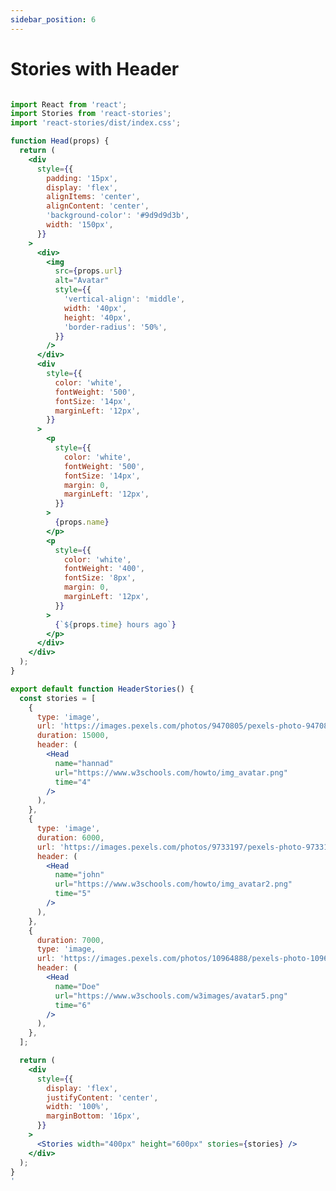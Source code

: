 ```yaml
---
sidebar_position: 6
---
```


# Stories with Header


<HeaderStories />


```jsx

import React from 'react';
import Stories from 'react-stories';
import 'react-stories/dist/index.css';

function Head(props) {
  return (
    <div
      style={{
        padding: '15px',
        display: 'flex',
        alignItems: 'center',
        alignContent: 'center',
        'background-color': '#9d9d9d3b',
        width: '150px',
      }}
    >
      <div>
        <img
          src={props.url}
          alt="Avatar"
          style={{
            'vertical-align': 'middle',
            width: '40px',
            height: '40px',
            'border-radius': '50%',
          }}
        />
      </div>
      <div
        style={{
          color: 'white',
          fontWeight: '500',
          fontSize: '14px',
          marginLeft: '12px',
        }}
      >
        <p
          style={{
            color: 'white',
            fontWeight: '500',
            fontSize: '14px',
            margin: 0,
            marginLeft: '12px',
          }}
        >
          {props.name}
        </p>
        <p
          style={{
            color: 'white',
            fontWeight: '400',
            fontSize: '8px',
            margin: 0,
            marginLeft: '12px',
          }}
        >
          {`${props.time} hours ago`}
        </p>
      </div>
    </div>
  );
}

export default function HeaderStories() {
  const stories = [
    {
      type: 'image',
      url: 'https://images.pexels.com/photos/9470805/pexels-photo-9470805.jpeg?w=300',
      duration: 15000,
      header: (
        <Head
          name="hannad"
          url="https://www.w3schools.com/howto/img_avatar.png"
          time="4"
        />
      ),
    },
    {
      type: 'image',
      duration: 6000,
      url: 'https://images.pexels.com/photos/9733197/pexels-photo-9733197.jpeg?w=300',
      header: (
        <Head
          name="john"
          url="https://www.w3schools.com/howto/img_avatar2.png"
          time="5"
        />
      ),
    },
    {
      duration: 7000,
      type: 'image,
      url: 'https://images.pexels.com/photos/10964888/pexels-photo-10964888.jpeg?w=300',
      header: (
        <Head
          name="Doe"
          url="https://www.w3schools.com/w3images/avatar5.png"
          time="6"
        />
      ),
    },
  ];

  return (
    <div
      style={{
        display: 'flex',
        justifyContent: 'center',
        width: '100%',
        marginBottom: '16px',
      }}
    >
      <Stories width="400px" height="600px" stories={stories} />
    </div>
  );
}
'
```
